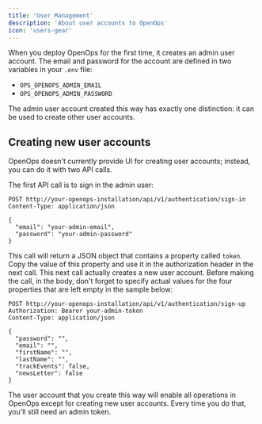 ```yaml
---
title: 'User Management'
description: 'About user accounts to OpenOps'
icon: 'users-gear'
---
```


When you deploy OpenOps for the first time, it creates an admin user account. The email and password for the account are defined in two variables in your `.env` file:
* `OPS_OPENOPS_ADMIN_EMAIL`
* `OPS_OPENOPS_ADMIN_PASSWORD`

The admin user account created this way has exactly one distinction: it can be used to create other user accounts.

## Creating new user accounts

OpenOps doesn't currently provide UI for creating user accounts; instead, you can do it with two API calls.

The first API call is to sign in the admin user:

```
POST http://your-openops-installation/api/v1/authentication/sign-in
Content-Type: application/json

{
  "email": "your-admin-email",
  "password": "your-admin-password"
}
```

This call will return a JSON object that contains a property called `token`. Copy the value of this property and use it in the authorization header in the next call. This next call actually creates a new user account. Before making the call, in the body, don't forget to specify actual values for the four properties that are left empty in the sample below:

```
POST http://your-openops-installation/api/v1/authentication/sign-up
Authorization: Bearer your-admin-token
Content-Type: application/json

{
  "password": "",
  "email": "",
  "firstName": "",
  "lastName": "",
  "trackEvents": false,
  "newsLetter": false
}

```

The user account that you create this way will enable all operations in OpenOps except for creating new user accounts. Every time you do that, you'll still need an admin token.
